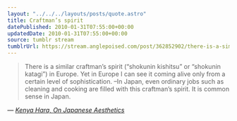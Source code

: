 ```yaml
---
layout: "../../../layouts/posts/quote.astro"
title: Craftman’s spirit
datePublished: 2010-01-31T07:55:00+00:00
updatedDate: 2010-01-31T07:55:00+00:00
source: tumblr stream
tumblrUrl: https://stream.anglepoised.com/post/362852902/there-is-a-similar-craftmans-spirit-shokunin
---
```


> There is a similar craftman’s spirit (“shokunin kishitsu” or “shokunin katagi”) in Europe. Yet in Europe I can see it coming alive only from a certain level of sophistication. –In Japan, even ordinary jobs such as cleaning and cooking are filled with this craftman’s spirit. It is common sense in Japan.

— <cite>[Kenya Hara, _On Japanese Aesthetics_](https://ia.net/topics/kenya-hara-on-japanese-aesthetics)</cite>
